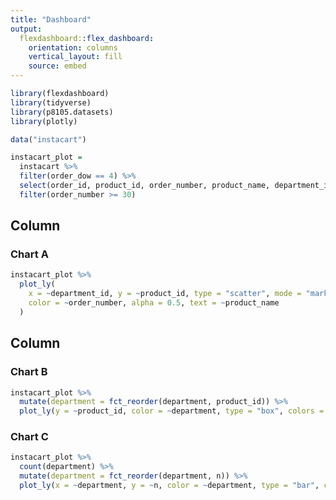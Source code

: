 ```yaml
---
title: "Dashboard"
output: 
  flexdashboard::flex_dashboard:
    orientation: columns
    vertical_layout: fill
    source: embed
---
```


```r
library(flexdashboard)
library(tidyverse)
library(p8105.datasets)
library(plotly)
```

```r
data("instacart")

instacart_plot = 
  instacart %>% 
  filter(order_dow == 4) %>% 
  select(order_id, product_id, order_number, product_name, department_id, aisle, department) %>% 
  filter(order_number >= 30)
```

Column {data-width=650}
-----------------------------------------------------------------------

### Chart A

```r
instacart_plot %>% 
  plot_ly(
    x = ~department_id, y = ~product_id, type = "scatter", mode = "markers", 
    color = ~order_number, alpha = 0.5, text = ~product_name
  )
```

Column {data-width=350}
-----------------------------------------------------------------------

### Chart B

```r
instacart_plot %>% 
  mutate(department = fct_reorder(department, product_id)) %>% 
  plot_ly(y = ~product_id, color = ~department, type = "box", colors = "viridis")
```

### Chart C

```r
instacart_plot %>% 
  count(department) %>% 
  mutate(department = fct_reorder(department, n)) %>% 
  plot_ly(x = ~department, y = ~n, color = ~department, type = "bar", colors = "viridis")
```

